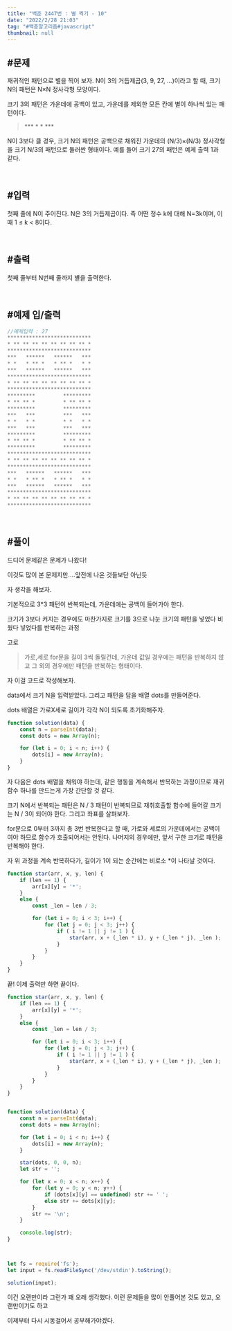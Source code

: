 ```yaml
---
title: "백준 2447번 : 별 찍기 - 10"
date: "2022/2/28 21:03"
tag: "#백준알고리즘#javascript"
thumbnail: null
---
```


## #문제

재귀적인 패턴으로 별을 찍어 보자. N이 3의 거듭제곱(3, 9, 27, ...)이라고 할 때, 크기 N의 패턴은 N×N 정사각형 모양이다.

크기 3의 패턴은 가운데에 공백이 있고, 가운데를 제외한 모든 칸에 별이 하나씩 있는 패턴이다.

> \*\*\*
> \*  \*
> \*\*\*

N이 3보다 클 경우, 크기 N의 패턴은 공백으로 채워진 가운데의 (N/3)×(N/3) 정사각형을 크기 N/3의 패턴으로 둘러싼 형태이다. 예를 들어 크기 27의 패턴은 예제 출력 1과 같다.

<br/>

## #입력

첫째 줄에 N이 주어진다. N은 3의 거듭제곱이다. 즉 어떤 정수 k에 대해 N=3k이며, 이때 1 ≤ k < 8이다.

<br/>

## #출력

첫째 줄부터 N번째 줄까지 별을 출력한다.

<br/>

## #예제 입/출력

```javascript
//예제입력 : 27
***************************
* ** ** ** ** ** ** ** ** *
***************************
***   ******   ******   ***
* *   * ** *   * ** *   * *
***   ******   ******   ***
***************************
* ** ** ** ** ** ** ** ** *
***************************
*********         *********
* ** ** *         * ** ** *
*********         *********
***   ***         ***   ***
* *   * *         * *   * *
***   ***         ***   ***
*********         *********
* ** ** *         * ** ** *
*********         *********
***************************
* ** ** ** ** ** ** ** ** *
***************************
***   ******   ******   ***
* *   * ** *   * ** *   * *
***   ******   ******   ***
***************************
* ** ** ** ** ** ** ** ** *
***************************
```

<br/>

## #풀이

드디어 문제같은 문제가 나왔다!

이것도 많이 본 문제지만....앞전에 나온 것들보단 아닌듯

자 생각을 해보자.

기본적으로 3*3 패턴이 반복되는데, 가운데에는 공백이 들어가야 한다.

크기가 3보다 커지는 경우에도 마찬가지로 크기를 3으로 나눈 크기의 패턴을 넣었다 비웠다 넣었다를 반복하는 과정

고로

> 가로,세로 for문을 길이 3씩 돌릴건데, 가운데 값일 경우에는 패턴을 반복하지 않고 그 외의 경우에만 패턴을 반복하는 형태이다.

자 이걸 코드로 작성해보자.

data에서 크기 N을 입력받았다. 그리고 패턴을 담을 배열 dots를 만들어준다.

dots 배열은 가로X세로 길이가 각각 N이 되도록 초기화해주자.

```javascript
function solution(data) {
    const n = parseInt(data);
    const dots = new Array(n);

    for (let i = 0; i < n; i++) {
        dots[i] = new Array(n);
    }
}
```

자 다음은 dots 배열을 채워야 하는데, 같은 행동을 계속해서 반복하는 과정이므로 재귀함수 하나를 만드는게 가장 간단할 것 같다.

크기 N에서 반복되는 패턴은 N / 3 패턴이 반복되므로 재취호출할 함수에 들어갈 크기는 N / 3이 되어야 한다. 그리고 좌표를 살펴보자.

for문으로 0부터 3까지 총 3번 반복한다고 할 때, 가로와 세로의 가운데에서는 공백이여야 하므로 함수가 호출되어서는 안된다. 나머지의 경우에만, 앞서 구한 크기로 패턴을 반복해야 한다.

자 위 과정을 계속 반복하다가, 길이가 1이 되는 순간에는 비로소 *이 나타날 것이다.

```javascript
function star(arr, x, y, len) {
    if (len == 1) {
        arr[x][y] = '*';
    }
    else {
        const _len = len / 3;

        for (let i = 0; i < 3; i++) {
            for (let j = 0; j < 3; j++) {
                if ( i != 1 || j != 1 ) {
                    star(arr, x + (_len * i), y + (_len * j), _len );
                }
            }
        }
    }
}
```

끝! 이제 출력만 하면 끝이다.

```javascript
function star(arr, x, y, len) {
    if (len == 1) {
        arr[x][y] = '*';
    }
    else {
        const _len = len / 3;

        for (let i = 0; i < 3; i++) {
            for (let j = 0; j < 3; j++) {
                if ( i != 1 || j != 1 ) {
                    star(arr, x + (_len * i), y + (_len * j), _len );
                }
            }
        }
    }
}


function solution(data) {
    const n = parseInt(data);
    const dots = new Array(n);

    for (let i = 0; i < n; i++) {
        dots[i] = new Array(n);
    }

    star(dots, 0, 0, n);
    let str = '';

    for (let x = 0; x < n; x++) {
        for (let y = 0; y < n; y++) {
            if (dots[x][y] == undefined) str += ' ';
            else str += dots[x][y];
        }
        str += '\n';
    }

    console.log(str);
}



let fs = require('fs');
let input = fs.readFileSync('/dev/stdin').toString();

solution(input);
```

이건 오랜만이라 그런가 꽤 오래 생각했다. 이런 문제들을 많이 안풀어본 것도 있고, 오랜만이기도 하고

이제부터 다시 시동걸어서 공부해가야겠다.